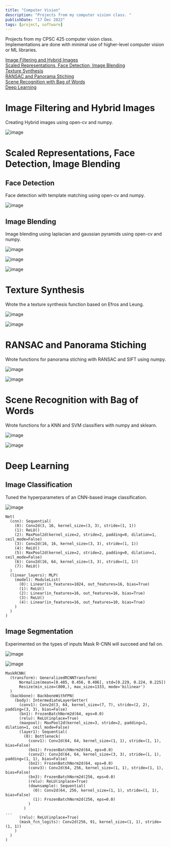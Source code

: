 ```yaml
---
title: "Computer Vision"
description: "Projects from my computer vision class. "
publishDate: "17 Dec 2022"
tags: [project, software]
---
```


Projects from my CPSC 425 computer vision class.  
Implementations are done with minimal use of higher-level computer vision or ML libraries.

[Image Filtering and Hybrid Images](#image-filtering-and-hybrid-images)  
[Scaled Representations, Face Detection, Image Blending](#scaled-representations-face-detection-image-blending)  
[Texture Synthesis](#texture-synthesis)  
[RANSAC and Panorama Stiching](#ransac-and-panorama-stiching)  
[Scene Recognition with Bag of Words](#scene-recognition-with-bag-of-words)  
[Deep Learning](#deep-learning)

# Image Filtering and Hybrid Images <a name="image-filtering-and-hybrid-images" />

Creating Hybrid images using open-cv and numpy.

![image](../static-images/computer-vision14.png)

# Scaled Representations, Face Detection, Image Blending <a name="scaled-representations-face-detection-image-blending" />

## Face Detection

Face detection with template matching using open-cv and numpy.

![image](../static-images/computer-vision13.png)

## Image Blending

Image blending using laplacian and gaussian pyramids using open-cv and numpy.

![image](../static-images/computer-vision10.png)

![image](../static-images/computer-vision11.png)

![image](../static-images/computer-vision12.png)

# Texture Synthesis <a name="texture-synthesis" />

Wrote the a texture synthesis function based on Efros and Leung.

![image](../static-images/computer-vision8.png)

![image](../static-images/computer-vision9.png)

# RANSAC and Panorama Stiching <a name="ransac-and-panorama-stiching" />

Wrote functions for panorama stiching with RANSAC and SIFT using numpy.

![image](../static-images/computer-vision7.png)

![image](../static-images/computer-vision6.png)

# Scene Recognition with Bag of Words <a name="scene-recognition-with-bag-of-words" />

Wrote functions for a KNN and SVM classifiers with numpy and sklearn.

![image](../static-images/computer-vision4.png)

![image](../static-images/computer-vision5.png)

# Deep Learning <a name="deep-learning" />

## Image Classification

Tuned the hyperparameters of an CNN-based image classification.

![image](../static-images/computer-vision2.png)

```
Net(
  (cnn): Sequential(
    (0): Conv2d(3, 16, kernel_size=(3, 3), stride=(1, 1))
    (1): ReLU()
    (2): MaxPool2d(kernel_size=2, stride=2, padding=0, dilation=1, ceil_mode=False)
    (3): Conv2d(16, 16, kernel_size=(3, 3), stride=(1, 1))
    (4): ReLU()
    (5): MaxPool2d(kernel_size=2, stride=2, padding=0, dilation=1, ceil_mode=False)
    (6): Conv2d(16, 64, kernel_size=(3, 3), stride=(1, 1))
    (7): ReLU()
  )
  (linear_layers): MLP(
    (model): ModuleList(
      (0): Linear(in_features=1024, out_features=16, bias=True)
      (1): ReLU()
      (2): Linear(in_features=16, out_features=16, bias=True)
      (3): ReLU()
      (4): Linear(in_features=16, out_features=10, bias=True)
    )
  )
)
```

## Image Segmentation

Experimented on the types of inputs Mask R-CNN will succeed and fail on.

![image](../static-images/computer-vision1.png)

![image](../static-images/computer-vision3.png)

```
MaskRCNN(
  (transform): GeneralizedRCNNTransform(
      Normalize(mean=[0.485, 0.456, 0.406], std=[0.229, 0.224, 0.225])
      Resize(min_size=(800,), max_size=1333, mode='bilinear')
  )
  (backbone): BackboneWithFPN(
    (body): IntermediateLayerGetter(
      (conv1): Conv2d(3, 64, kernel_size=(7, 7), stride=(2, 2), padding=(3, 3), bias=False)
      (bn1): FrozenBatchNorm2d(64, eps=0.0)
      (relu): ReLU(inplace=True)
      (maxpool): MaxPool2d(kernel_size=3, stride=2, padding=1, dilation=1, ceil_mode=False)
      (layer1): Sequential(
        (0): Bottleneck(
          (conv1): Conv2d(64, 64, kernel_size=(1, 1), stride=(1, 1), bias=False)
          (bn1): FrozenBatchNorm2d(64, eps=0.0)
          (conv2): Conv2d(64, 64, kernel_size=(3, 3), stride=(1, 1), padding=(1, 1), bias=False)
          (bn2): FrozenBatchNorm2d(64, eps=0.0)
          (conv3): Conv2d(64, 256, kernel_size=(1, 1), stride=(1, 1), bias=False)
          (bn3): FrozenBatchNorm2d(256, eps=0.0)
          (relu): ReLU(inplace=True)
          (downsample): Sequential(
            (0): Conv2d(64, 256, kernel_size=(1, 1), stride=(1, 1), bias=False)
            (1): FrozenBatchNorm2d(256, eps=0.0)
          )
        )
...
      (relu): ReLU(inplace=True)
      (mask_fcn_logits): Conv2d(256, 91, kernel_size=(1, 1), stride=(1, 1))
    )
  )
)
```
